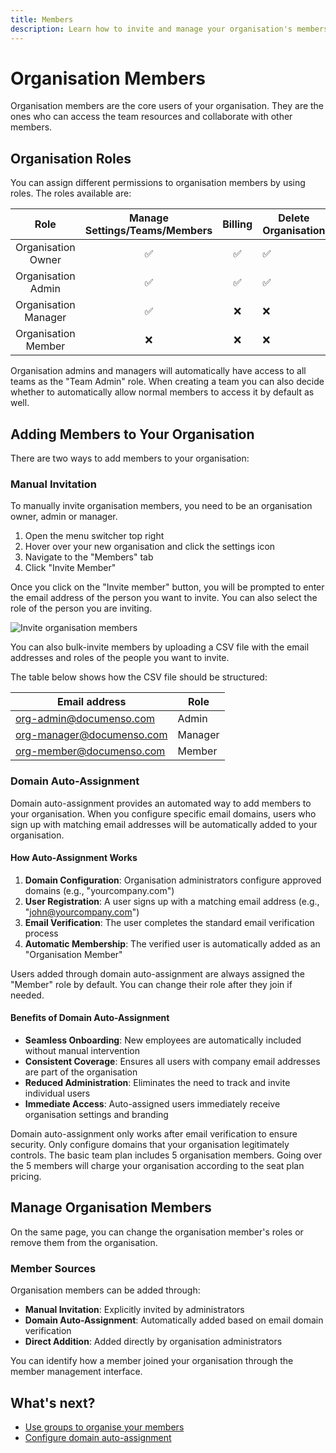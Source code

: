 ```yaml
---
title: Members
description: Learn how to invite and manage your organisation's members.
---
```




# Organisation Members

Organisation members are the core users of your organisation. They are the ones who can access the team resources and collaborate with other members.

## Organisation Roles

You can assign different permissions to organisation members by using roles. The roles available are:

|         Role         | Manage Settings/Teams/Members | Billing | Delete Organisation |
| :------------------: | :---------------------------: | :-----: | ------------------- |
|  Organisation Owner  |              ✅               |   ✅    | ✅                  |
|  Organisation Admin  |              ✅               |   ✅    | ✅                  |
| Organisation Manager |              ✅               |   ❌    | ❌                  |
| Organisation Member  |              ❌               |   ❌    | ❌                  |

<Callout type="info">
  Organisation admins and managers will automatically have access to all teams as the "Team Admin"
  role. When creating a team you can also decide whether to automatically allow normal members to
  access it by default as well.
</Callout>

## Adding Members to Your Organisation

There are two ways to add members to your organisation:

### Manual Invitation

To manually invite organisation members, you need to be an organisation owner, admin or manager.

1. Open the menu switcher top right
2. Hover over your new organisation and click the settings icon
3. Navigate to the "Members" tab
4. Click "Invite Member"

Once you click on the "Invite member" button, you will be prompted to enter the email address of the person you want to invite. You can also select the role of the person you are inviting.

![Invite organisation members](/organisations/organisations-member-invite.webp)

You can also bulk-invite members by uploading a CSV file with the email addresses and roles of the people you want to invite.

The table below shows how the CSV file should be structured:

| Email address             | Role    |
| ------------------------- | ------- |
| org-admin@documenso.com   | Admin   |
| org-manager@documenso.com | Manager |
| org-member@documenso.com  | Member  |

### Domain Auto-Assignment

Domain auto-assignment provides an automated way to add members to your organisation. When you configure specific email domains, users who sign up with matching email addresses will be automatically added to your organisation.

#### How Auto-Assignment Works

1. **Domain Configuration**: Organisation administrators configure approved domains (e.g., "yourcompany.com")
2. **User Registration**: A user signs up with a matching email address (e.g., "john@yourcompany.com")
3. **Email Verification**: The user completes the standard email verification process
4. **Automatic Membership**: The verified user is automatically added as an "Organisation Member"

<Callout type="info">
  Users added through domain auto-assignment are always assigned the "Member" role by default. You
  can change their role after they join if needed.
</Callout>

#### Benefits of Domain Auto-Assignment

- **Seamless Onboarding**: New employees are automatically included without manual intervention
- **Consistent Coverage**: Ensures all users with company email addresses are part of the organisation
- **Reduced Administration**: Eliminates the need to track and invite individual users
- **Immediate Access**: Auto-assigned users immediately receive organisation settings and branding

<Callout type="warning">
  Domain auto-assignment only works after email verification to ensure security. Only configure
  domains that your organisation legitimately controls.
</Callout>

<Callout type="info">
  The basic team plan includes 5 organisation members. Going over the 5 members will charge your
  organisation according to the seat plan pricing.
</Callout>

## Manage Organisation Members

On the same page, you can change the organisation member's roles or remove them from the organisation.

### Member Sources

Organisation members can be added through:

- **Manual Invitation**: Explicitly invited by administrators
- **Domain Auto-Assignment**: Automatically added based on email domain verification
- **Direct Addition**: Added directly by organisation administrators

You can identify how a member joined your organisation through the member management interface.

## What's next?

- [Use groups to organise your members](/users/organisations/groups)
- [Configure domain auto-assignment](/users/organisations#domain-auto-assignment)
